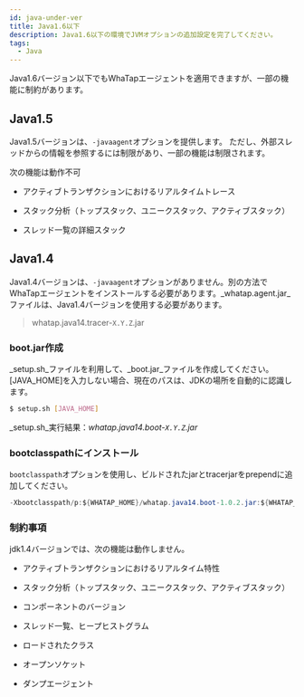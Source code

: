 ```yaml
---
id: java-under-ver
title: Java1.6以下
description: Java1.6以下の環境でJVMオプションの追加設定を完了してください。
tags:
  - Java
---
```


Java1.6バージョン以下でもWhaTapエージェントを適用できますが、一部の機能に制約があります。

## Java1.5

Java1.5バージョンは、`-javaagent`オプションを提供します。 ただし、外部スレッドからの情報を参照するには制限があり、一部の機能は制限されます。

次の機能は動作不可

-   アクティブトランザクションにおけるリアルタイムトレース

-   スタック分析（トップスタック、ユニークスタック、アクティブスタック）

-   スレッド一覧の詳細スタック

## Java1.4

Java1.4バージョンは、`-javaagent`オプションがありません。別の方法でWhaTapエージェントをインストールする必要があります。_whatap.agent.jar_ファイルは、Java1.4バージョンを使用する必要があります。

> whatap.java14.tracer-`X.Y.Z`.jar

### boot.jar作成

_setup.sh_ファイルを利用して、_boot.jar_ファイルを作成してください。[JAVA_HOME]を入力しない場合、現在のパスは、JDKの場所を自動的に認識します。

```bash
$ setup.sh [JAVA_HOME]
```

_setup.sh_実行結果：_whatap.java14.boot-`X.Y.Z`.jar_

### bootclasspathにインストール

`bootclasspath`オプションを使用し、ビルドされたjarとtracerjarをprependに追加してください。

```java tite='java 실행 옵션'
-Xbootclasspath/p:${WHATAP_HOME}/whatap.java14.boot-1.0.2.jar:${WHATAP_HOME}/whatap.java14.tracer-1.0.2.jar
```

### 制約事項

jdk1.4バージョンでは、次の機能は動作しません。

-   アクティブトランザクションにおけるリアルタイム特性

-   スタック分析（トップスタック、ユニークスタック、アクティブスタック）

-   コンポーネントのバージョン

-   スレッド一覧、ヒープヒストグラム

-   ロードされたクラス

-   オープンソケット

-   ダンプエージェント
